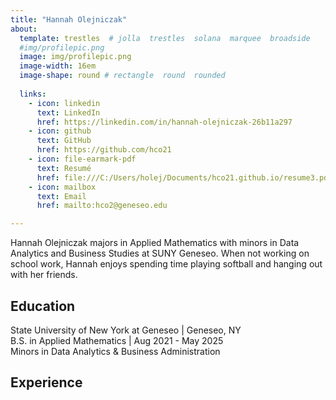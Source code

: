 ```yaml
---
title: "Hannah Olejniczak"  
about:
  template: trestles  # jolla  trestles  solana  marquee  broadside
  #img/profilepic.png
  image: img/profilepic.png
  image-width: 16em
  image-shape: round # rectangle  round  rounded
  
  links:
    - icon: linkedin
      text: LinkedIn
      href: https://linkedin.com/in/hannah-olejniczak-26b11a297
    - icon: github
      text: GitHub
      href: https://github.com/hco21
    - icon: file-earmark-pdf
      text: Resumé
      href: file:///C:/Users/holej/Documents/hco21.github.io/resume3.pdf
    - icon: mailbox
      text: Email
      href: mailto:hco2@geneseo.edu

---
```



Hannah Olejniczak majors in Applied Mathematics with minors in Data Analytics and Business Studies at SUNY Geneseo. When not working on school work, Hannah enjoys spending time playing softball and hanging out with her friends. 

## Education

State University of New York at Geneseo | Geneseo, NY <br>
B.S. in Applied Mathematics | Aug 2021 - May 2025 <br>
Minors in Data Analytics & Business Administration 

## Experience





